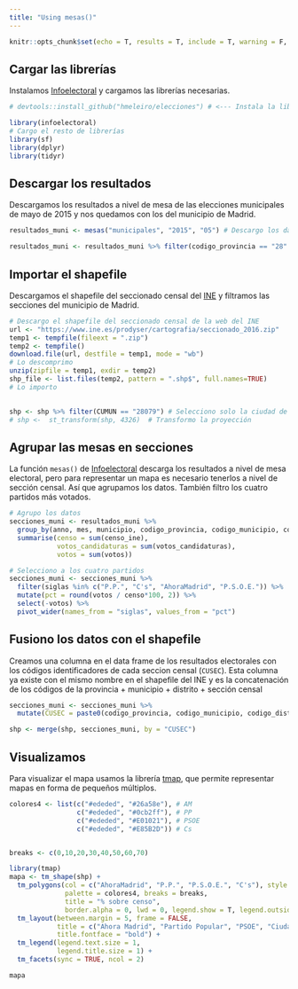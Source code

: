 ```yaml
---
title: "Using mesas()"
---
```



```r
knitr::opts_chunk$set(echo = T, results = T, include = T, warning = F, message = F)
```

## Cargar las librerías

Instalamos [Infoelectoral](https://hmeleiro.github.io/infoelectoral/) y cargamos las librerías necesarias.
```r
# devtools::install_github("hmeleiro/elecciones") # <--- Instala la librería elecciones

library(infoelectoral)
# Cargo el resto de librerías
library(sf)
library(dplyr)
library(tidyr)
```

## Descargar los resultados

Descargamos los resultados a nivel de mesa de las elecciones municipales de mayo de 2015 y nos quedamos con los del municipio de Madrid.
```r

resultados_muni <- mesas("municipales", "2015", "05") # Descargo los datos

resultados_muni <- resultados_muni %>% filter(codigo_provincia == "28" & codigo_municipio == "079") # 28 = Comunidad de Madrid | 079 = Municipio de Madrid

```

## Importar el shapefile
Descargamos el shapefile del seccionado censal del [INE](https://www.ine.es/prodyser/cartografia/seccionado_2016.zip) y filtramos las secciones del municipio de Madrid.

```r

# Descargo el shapefile del seccionado censal de la web del INE
url <- "https://www.ine.es/prodyser/cartografia/seccionado_2016.zip"
temp1 <- tempfile(fileext = ".zip")
temp2 <- tempfile()
download.file(url, destfile = temp1, mode = "wb")
# Lo descomprimo
unzip(zipfile = temp1, exdir = temp2)
shp_file <- list.files(temp2, pattern = ".shp$", full.names=TRUE)
# Lo importo
                                                                                                                                                                                                                                                                                                                                                            shp <- read_sf(shp_file)

shp <- shp %>% filter(CUMUN == "28079") # Selecciono solo la ciudad de Madrid
# shp <-  st_transform(shp, 4326)  # Transformo la proyección
```


## Agrupar las mesas en secciones

La función `mesas()` de [Infoelectoral](https://hmeleiro.github.io/infoelectoral/) descarga los resultados a nivel de mesa electoral, pero para representar un mapa es necesario tenerlos a nivel de sección censal. Así que agrupamos los datos. También filtro los cuatro partidos más votados.

```r

# Agrupo los datos
secciones_muni <- resultados_muni %>% 
  group_by(anno, mes, municipio, codigo_provincia, codigo_municipio, codigo_distrito, codigo_seccion, siglas) %>% 
  summarise(censo = sum(censo_ine), 
            votos_candidaturas = sum(votos_candidaturas), 
            votos = sum(votos))

# Selecciono a los cuatro partidos
secciones_muni <- secciones_muni %>% 
  filter(siglas %in% c("P.P.", "C's", "AhoraMadrid", "P.S.O.E.")) %>% 
  mutate(pct = round(votos / censo*100, 2)) %>%
  select(-votos) %>% 
  pivot_wider(names_from = "siglas", values_from = "pct") 


```

## Fusiono los datos con el shapefile

Creamos una columna en el data frame de los resultados electorales con los códigos identificadores de cada seccion censal (`CUSEC`). Esta columna ya existe con el mismo nombre en el shapefile del INE y es la concatenación de los códigos de la provincia + municipio + distrito + sección censal

```r

secciones_muni <- secciones_muni %>% 
  mutate(CUSEC = paste0(codigo_provincia, codigo_municipio, codigo_distrito, codigo_seccion)) 

shp <- merge(shp, secciones_muni, by = "CUSEC")

```

## Visualizamos

Para visualizar el mapa usamos la librería [tmap](https://github.com/mtennekes/tmap), que permite representar mapas en forma de pequeños múltiplos.

```r
colores4 <- list(c("#ededed", "#26a58e"), # AM
                 c("#ededed", "#0cb2ff"), # PP
                 c("#ededed", "#E01021"), # PSOE
                 c("#ededed", "#E85B2D")) # Cs


breaks <- c(0,10,20,30,40,50,60,70)

library(tmap)
mapa <- tm_shape(shp) + 
  tm_polygons(col = c("AhoraMadrid", "P.P.", "P.S.O.E.", "C's"), style = "fixed", 
              palette = colores4, breaks = breaks,
              title = "% sobre censo", 
              border.alpha = 0, lwd = 0, legend.show = T, legend.outside = T) +
  tm_layout(between.margin = 5, frame = FALSE, 
            title = c("Ahora Madrid", "Partido Popular", "PSOE", "Ciudadanos"),
            title.fontface = "bold") +
  tm_legend(legend.text.size = 1, 
            legend.title.size = 1) +
  tm_facets(sync = TRUE, ncol = 2)

mapa
```
